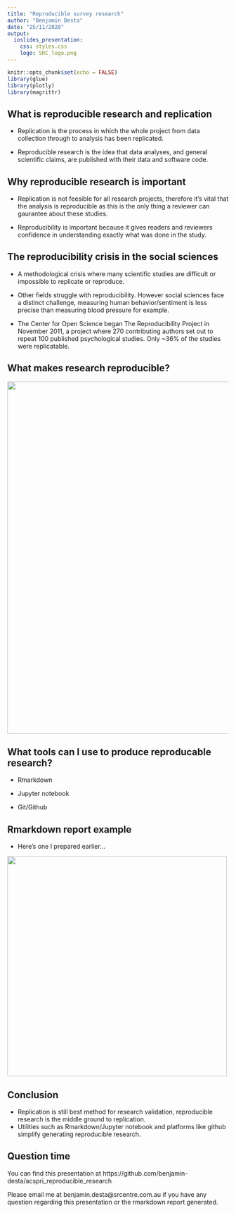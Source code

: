 ```yaml
---
title: "Reproducible survey research"
author: "Benjamin Desta"
date: "25/11/2020"
output: 
  ioslides_presentation:
    css: styles.css
    logo: SRC_logo.png 
---
```


```r
knitr::opts_chunk$set(echo = FALSE)
library(glue)
library(plotly)
library(magrittr)
```

## What is reproducible research and replication

- Replication is the process in which the whole project from data collection through to analysis has been replicated.

- Reproducible research is the idea that data analyses, and general scientific claims, are published with their data and software code.

## Why reproducible research is important
- Replication is not feesible for all research projects, therefore it's vital that the analysis is reproducible as this is the only thing a reviewer can gaurantee about these studies.

- Reproducibility is important because it gives readers and reviewers confidence in understanding exactly what was done in the study.

## The reproducibility crisis in the social sciences
-  A methodological crisis where many scientific studies are difficult or impossible to replicate or reproduce.

- Other fields struggle with reproducibility. However social sciences face a distinct challenge, measuring human behavior/sentiment is less precise than measuring blood pressure for example.

- The Center for Open Science began The Reproducibility Project in November 2011, a project where 270 contributing authors set out to repeat 100 published psychological studies. Only ~36% of the studies were replicatable.

## What makes research reproducible?

<img src="/Users/Binny/Documents/R/Reproducible research/Reproducible research flow chart.png" width="800"/>

## What tools can I use to produce reproducable research?

- Rmarkdown

- Jupyter notebook 

- Git/Github

## Rmarkdown report example

- Here's one I prepared earlier...

<img src="/Users/Binny/Documents/R/Reproducible research/Prepared_earlier.gif" width="500"/>

## Conclusion

- Replication is still best method for research validation, reproducible research is the middle ground to replication.
- Utilities such as Rmarkdown/Jupyter notebook and platforms like github simplify generating reproducible research.

## Question time

You can find this presentation at https://github.com/benjamin-desta/acspri_reproducible_research

Please email me at benjamin.desta@srcentre.com.au if you have any question regarding this presentation or the rmarkdown report generated.